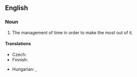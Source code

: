 ==English==
{{wikipedia}}

===Noun===
{{head|en|noun|head=[[time]] [[management]]}}

# The management of time in order to make the most out of it.

====Translations====
{{trans-top|management of time}}
* Czech: {{t-|cs|řízení času|n}}
* Finnish: {{t|fi|ajanhallinta}}
{{trans-mid}}
* Hungarian: {{t-|hu|időbeosztás}}, {{t-|hu|időgazdálkodás}}
{{trans-bottom}}